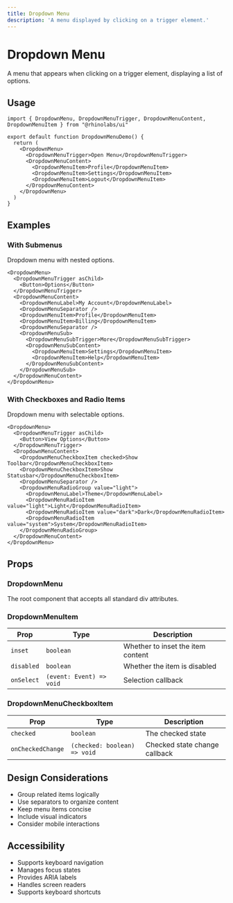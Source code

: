 ```yaml
---
title: Dropdown Menu
description: 'A menu displayed by clicking on a trigger element.'
---
```



# Dropdown Menu

A menu that appears when clicking on a trigger element, displaying a list of options.

## Usage

```tsx
import { DropdownMenu, DropdownMenuTrigger, DropdownMenuContent, DropdownMenuItem } from "@rhinolabs/ui"

export default function DropdownMenuDemo() {
  return (
    <DropdownMenu>
      <DropdownMenuTrigger>Open Menu</DropdownMenuTrigger>
      <DropdownMenuContent>
        <DropdownMenuItem>Profile</DropdownMenuItem>
        <DropdownMenuItem>Settings</DropdownMenuItem>
        <DropdownMenuItem>Logout</DropdownMenuItem>
      </DropdownMenuContent>
    </DropdownMenu>
  )
}
```

## Examples

### With Submenus

Dropdown menu with nested options.

```tsx
<DropdownMenu>
  <DropdownMenuTrigger asChild>
    <Button>Options</Button>
  </DropdownMenuTrigger>
  <DropdownMenuContent>
    <DropdownMenuLabel>My Account</DropdownMenuLabel>
    <DropdownMenuSeparator />
    <DropdownMenuItem>Profile</DropdownMenuItem>
    <DropdownMenuItem>Billing</DropdownMenuItem>
    <DropdownMenuSeparator />
    <DropdownMenuSub>
      <DropdownMenuSubTrigger>More</DropdownMenuSubTrigger>
      <DropdownMenuSubContent>
        <DropdownMenuItem>Settings</DropdownMenuItem>
        <DropdownMenuItem>Help</DropdownMenuItem>
      </DropdownMenuSubContent>
    </DropdownMenuSub>
  </DropdownMenuContent>
</DropdownMenu>
```

### With Checkboxes and Radio Items

Dropdown menu with selectable options.

```tsx
<DropdownMenu>
  <DropdownMenuTrigger asChild>
    <Button>View Options</Button>
  </DropdownMenuTrigger>
  <DropdownMenuContent>
    <DropdownMenuCheckboxItem checked>Show Toolbar</DropdownMenuCheckboxItem>
    <DropdownMenuCheckboxItem>Show Statusbar</DropdownMenuCheckboxItem>
    <DropdownMenuSeparator />
    <DropdownMenuRadioGroup value="light">
      <DropdownMenuLabel>Theme</DropdownMenuLabel>
      <DropdownMenuRadioItem value="light">Light</DropdownMenuRadioItem>
      <DropdownMenuRadioItem value="dark">Dark</DropdownMenuRadioItem>
      <DropdownMenuRadioItem value="system">System</DropdownMenuRadioItem>
    </DropdownMenuRadioGroup>
  </DropdownMenuContent>
</DropdownMenu>
```

## Props

### DropdownMenu

The root component that accepts all standard div attributes.

### DropdownMenuItem

| Prop | Type | Description |
|------|------|-------------|
| `inset` | `boolean` | Whether to inset the item content |
| `disabled` | `boolean` | Whether the item is disabled |
| `onSelect` | `(event: Event) => void` | Selection callback |

### DropdownMenuCheckboxItem

| Prop | Type | Description |
|------|------|-------------|
| `checked` | `boolean` | The checked state |
| `onCheckedChange` | `(checked: boolean) => void` | Checked state change callback |

## Design Considerations

- Group related items logically
- Use separators to organize content
- Keep menu items concise
- Include visual indicators
- Consider mobile interactions

## Accessibility

- Supports keyboard navigation
- Manages focus states
- Provides ARIA labels
- Handles screen readers
- Supports keyboard shortcuts
